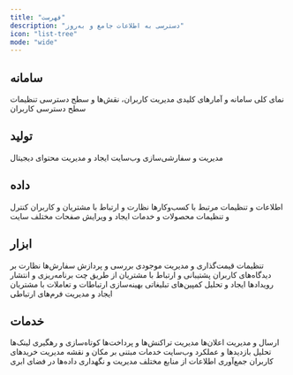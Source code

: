 ```yaml
---
title: "فهرست"
description: "دسترسی به اطلاعات جامع و به‌روز"
icon: "list-tree"
mode: "wide"
---
```


## سامانه

<Card title="داشبورد" icon="solar-panel" href="/admin/dashboard">
  نمای کلی سامانه و آمارهای کلیدی
</Card>

<CardGroup cols="2">
  <Card title="کاربر" icon="user" href="/admin/user">
    مدیریت کاربران، نقش‌ها و سطح دسترسی
  </Card>
  <Card title="دسترسی" icon="lock" href="/admin/acl">
    تنظیمات سطح دسترسی کاربران
  </Card>
</CardGroup>

## تولید

<CardGroup cols="2">
  <Card title="وب‌سایت" icon="globe" href="/admin/apps">
    مدیریت و سفارشی‌سازی وب‌سایت
  </Card>
  <Card title="محتوا" icon="note" href="/admin/content">
    ایجاد و مدیریت محتوای دیجیتال
  </Card>
</CardGroup>

## داده

<CardGroup cols="2">
  <Card title="مدیریت کسب‌وکار‌ها" icon="briefcase" href="/admin/business">
    اطلاعات و تنظیمات مرتبط با کسب‌وکارها
  </Card>
  <Card title="مدیریت مخاطبان" icon="users" href="/admin/person">
    نظارت و ارتباط با مشتریان و کاربران
  </Card>
  <Card title="مدیریت کالا" icon="box-taped" href="/admin/product">
    کنترل و تنظیمات محصولات و خدمات
  </Card>
  <Card title="مدیریت ‌برگه" icon="file" href="/admin/page">
    ایجاد و ویرایش صفحات مختلف سایت
  </Card>
</CardGroup>

## ابزار

<CardGroup cols="2">
  <Card title="مدیریت قیمت و موجودی" icon="tag" href="/admin/pricing">
    تنظیمات قیمت‌گذاری و مدیریت موجودی
  </Card>
  <Card title="مدیریت سفارش" icon="cart-flatbed-boxes" href="/admin/orders">
    بررسی و پردازش سفارش‌ها
  </Card>
  <Card title="مدیریت دیدگاه" icon="comment-dots" href="/admin/comments">
    نظارت بر دیدگاه‌های کاربران
  </Card>
  <Card title="گفتگو آنلاین + هوش مصنوعی" icon="comment-captions" href="/admin/chat">
    پشتیبانی و ارتباط با مشتریان از طریق چت
  </Card>
  <Card title="مدیریت رویداد" icon="calendar" href="/admin/event">
    برنامه‌ریزی و انتشار رویدادها
  </Card>
  <Card title="مدیریت کمپین" icon="bullhorn" href="/admin/campaign">
    ایجاد و تحلیل کمپین‌های تبلیغاتی
  </Card>
  <Card title="مدیریت ارتباط با مشتری" icon="phone" href="/admin/crm">
    بهینه‌سازی ارتباطات و تعاملات با مشتریان
  </Card>
  <Card title="مدیریت فرم" icon="table-list" href="/admin/form">
    ایجاد و مدیریت فرم‌های ارتباطی
  </Card>
  <Card title="رزرواسیون" icon="calendar" href="/admin/reservation">
    
  </Card>
</CardGroup>

## خدمات

<CardGroup cols="2">
  <Card title="نوتیفیکیشن" icon="bell" href="/admin/notification">
    ارسال و مدیریت اعلان‌ها
  </Card>
  <Card title="کیف پول" icon="credit-card" href="/admin/wallet">
    مدیریت تراکنش‌ها و پرداخت‌ها
  </Card>
  <Card title="کوتاه‌کننده لینک" icon="link" href="/admin/short-link">
    کوتاه‌سازی و رهگیری لینک‌ها
  </Card>
  <Card title="آنالیز وب‌سایت" icon="arrow-trend-up" href="/admin/analytics">
    تحلیل بازدیدها و عملکرد وب‌سایت
  </Card>
  <Card title="موقعیت مکانی" icon="map-pin" href="/admin/region">
    خدمات مبتنی بر مکان و نقشه
  </Card>
  <Card title="سبد خرید" icon="cart-circle-check" href="/admin/cart">
    مدیریت خریدهای کاربران
  </Card>
  <Card title="استخراج داده" icon="database" href="/admin/scraper">
    جمع‌آوری اطلاعات از منابع مختلف
  </Card>
  <Card title="فضای ابری" icon="cloud" href="/admin/storage">
    مدیریت و نگهداری داده‌ها در فضای ابری
  </Card>
</CardGroup>
